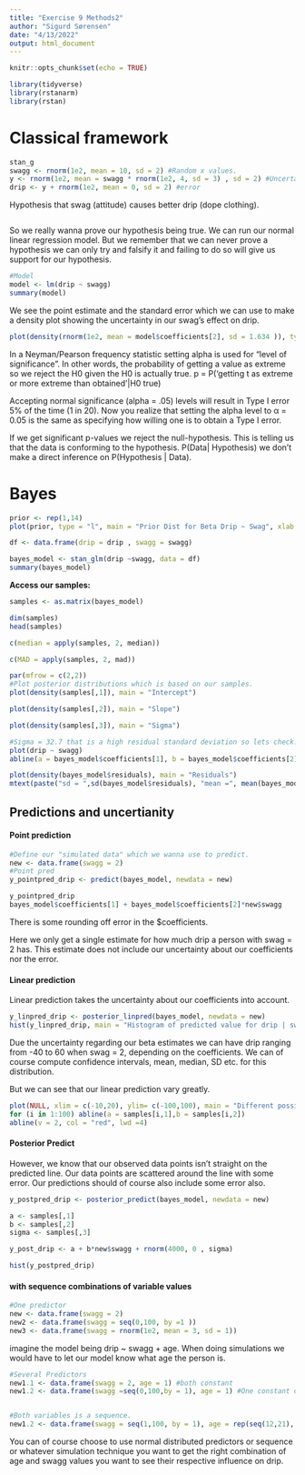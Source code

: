 ```yaml
---
title: "Exercise 9 Methods2"
author: "Sigurd Sørensen"
date: "4/13/2022"
output: html_document
---
```


```r
knitr::opts_chunk$set(echo = TRUE)
```

```r
library(tidyverse)
library(rstanarm)
library(rstan)
```
# Classical framework
```r
stan_g
swagg <- rnorm(1e2, mean = 10, sd = 2) #Random x values.
y <- rnorm(1e2, mean = swagg * rnorm(1e2, 4, sd = 3) , sd = 2) #Uncertainty to beta value mean = 4. 
drip <- y + rnorm(1e2, mean = 0, sd = 2) #error
```
Hypothesis that swag (attitude) causes better drip (dope clothing). 
```r

```

So we really wanna prove our hypothesis being true. We can run our normal linear regression model. But we remember that we can never prove a hypothesis we can only try and falsify it and failing to do so will give us support for our hypothesis. 

```r
#Model
model <- lm(drip ~ swagg)
summary(model)
```
We see the point estimate and the standard error which we can use to make a density plot showing the uncertainty in our swag's effect on drip.  
```r
plot(density(rnorm(1e2, mean = model$coefficients[2], sd = 1.634 )), type = "l", xlab = "Beta1 Coefficient value", main = "Drip ~ Swag", xlim = c(-1,14))
```

In a Neyman/Pearson frequency statistic setting alpha is used for "level of significance". In other words, the probability of getting a value as extreme so we reject the H0 given the H0 is actually true. 
			p = P(‘getting t as extreme or
			more extreme than obtained’|H0 true)
			
Accepting normal significance (alpha = .05) levels will result in Type I error 5% of the time (1 in 20). Now you realize that setting the alpha level to α = 0.05 is the same as specifying how willing one is to obtain a Type I error.

If we get significant p-values we reject the null-hypothesis. This is telling us that the data is conforming to the hypothesis. P(Data| Hypothesis) we don't make a direct inference on P(Hypothesis | Data). 


# Bayes
```r
prior <- rep(1,14)
plot(prior, type = "l", main = "Prior Dist for Beta Drip ~ Swag", xlab = "Beta coef value")
```
```r
df <- data.frame(drip = drip , swagg = swagg)

bayes_model <- stan_glm(drip ~swagg, data = df)
summary(bayes_model)
```
**Access our samples:**
```r
samples <- as.matrix(bayes_model)

dim(samples)
head(samples)
```
```r
c(median = apply(samples, 2, median))

c(MAD = apply(samples, 2, mad))


```
```r
par(mfrow = c(2,2))
#Plot posterior distributions which is based on our samples. 
plot(density(samples[,1]), main = "Intercept")

plot(density(samples[,2]), main = "Slope")

plot(density(samples[,3]), main = "Sigma")


```


```r
#Sigma = 32.7 that is a high residual standard deviation so lets check.
plot(drip ~ swagg)
abline(a = bayes_model$coefficients[1], b = bayes_model$coefficients[2])
```
```r
plot(density(bayes_model$residuals), main = "Residuals")
mtext(paste("sd = ",sd(bayes_model$residuals), "mean =", mean(bayes_model$residuals)),side = 3, adj = 0.5, padj = .2)

```
## Predictions and uncertianity

#### Point prediction
```r
#Define our "simulated data" which we wanna use to predict. 
new <- data.frame(swagg = 2)
#Point pred
y_pointpred_drip <- predict(bayes_model, newdata = new)

y_pointpred_drip
bayes_model$coefficients[1] + bayes_model$coefficients[2]*new$swagg
```
There is some rounding off error in the $coefficients. 

Here we only get a single estimate for how much drip a person with swag = 2 has. This estimate does not include our uncertainty about our coefficients nor the error.

#### Linear prediction
Linear prediction takes the uncertainty about our coefficients into account.
```r
y_linpred_drip <- posterior_linpred(bayes_model, newdata = new)
hist(y_linpred_drip, main = "Histogram of predicted value for drip | swag = 2")
```
Due the uncertainty regarding our beta estimates we can have drip ranging from -40 to 60 when swag = 2, depending on the coefficients. We can of course compute confidence intervals, mean, median, SD etc. for this distribution.

But we can see that our linear prediction vary greatly. 
```r
plot(NULL, xlim = c(-10,20), ylim= c(-100,100), main = "Different possible lines", xlab = "swag", ylab = "drip")
for (i in 1:100) abline(a = samples[i,1],b = samples[i,2])
abline(v = 2, col = "red", lwd =4)
```


#### Posterior Predict
However, we know that our observed data points isn’t straight on the predicted line. Our data points are scattered around the line with some error. Our predictions should of course also include some error also. 

```r
y_postpred_drip <- posterior_predict(bayes_model, newdata = new)

a <- samples[,1]
b <- samples[,2]
sigma <- samples[,3]

y_post_drip <- a + b*new$swagg + rnorm(4000, 0 , sigma)
```


```r
hist(y_postpred_drip)
```
#### with sequence combinations of variable values

```r
#One predictor
new <- data.frame(swagg = 2)
new2 <- data.frame(swagg = seq(0,100, by =1 ))
new3 <- data.frame(swagg = rnorm(1e2, mean = 3, sd = 1))
```


imagine the model being drip ~ swagg + age. When doing simulations we would have to let our model know what age the person is. 
```r
#Several Predictors
new1.1 <- data.frame(swagg = 2, age = 1) #both constant
new1.2 <- data.frame(swagg =seq(0,100,by = 1), age = 1) #One constant one sequence


#Both variables is a sequence. 
new1.2 <- data.frame(swagg = seq(1,100, by = 1), age = rep(seq(12,21), 10)) 
```
You can of course choose to use normal distributed predictors or sequence or whatever simulation technique you want to get the right combination of age and swagg values you want to see their respective influence on drip. 






